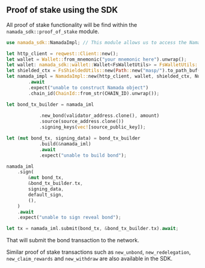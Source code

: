 
## Proof of stake using the SDK

All proof of stake functionality will be find within the `namada_sdk::proof_of_stake` module.

```rust 
use namada_sdk::NamadaImpl; // This module allows us to access the NamadaImpl struct, which is needed for most transactions

let http_client = reqwest::Client::new();
let wallet = Wallet::from_mnemonic("your mnemonic here").unwrap();
let wallet: namada_sdk::wallet::Wallet<FsWalletUtils> = FsWalletUtils::new(PathBuf::from("wallet.toml"));
let shielded_ctx = FsShieldedUtils::new(Path::new("masp/").to_path_buf());
let namada_impl = NamadaImpl::new(http_client, wallet, shielded_ctx, NullIo)
        .await
        .expect("unable to construct Namada object")
        .chain_id(ChainId::from_str(CHAIN_ID).unwrap());

let bond_tx_builder = namada_iml
            
            .new_bond(validator_address.clone(), amount)
            .source(source_address.clone())
            .signing_keys(vec![source_public_key]);

let (mut bond_tx, signing_data) = bond_tx_builder
            .build(&namada_iml)
            .await
            .expect("unable to build bond");

namada_iml
    .sign(
        &mut bond_tx,
        &bond_tx_builder.tx,
        signing_data,
        default_sign,
        (),
    )
    .await
    .expect("unable to sign reveal bond");

let tx = namada_iml.submit(bond_tx, &bond_tx_builder.tx).await;
```

That will submit the bond transaction to the network.

Similar proof of stake transactions such as `new_unbond`, `new_redelegation`, `new_claim_rewards` and `new_withdraw` are also available in the SDK.

